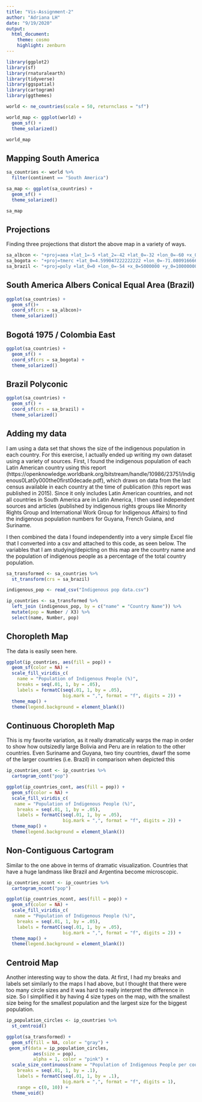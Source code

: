 ```yaml
---
title: "Vis-Assignment-2"
author: "Adriana LH"
date: "9/19/2020"
output:
  html_document:
    theme: cosmo
    highlight: zenburn
---
```

```r
library(ggplot2)
library(sf)
library(rnaturalearth)
library(tidyverse)
library(ggspatial)
library(cartogram)
library(ggthemes)
```

```r
world <- ne_countries(scale = 50, returnclass = "sf") 

world_map <- ggplot(world) +
  geom_sf() +
  theme_solarized()

world_map
```
## Mapping South America

```r
sa_countries <- world %>%
  filter(continent == "South America")

sa_map <- ggplot(sa_countries) +
  geom_sf() + 
  theme_solarized()

sa_map
```

## Projections
Finding three projections that distort the above map in a variety of ways.

```r
sa_albcon <- "+proj=aea +lat_1=-5 +lat_2=-42 +lat_0=-32 +lon_0=-60 +x_0=0 +y_0=0 +ellps=aust_SA +units=m no_defs"
sa_bogota <- "+proj=tmerc +lat_0=4.599047222222222 +lon_0=-71.08091666666667 +k=1 +x_0=1000000 +y_0=1000000 +ellps=intl +towgs84=307,304,-318,0,0,0,0 +units=m +no_defs"
sa_brazil <- "+proj=poly +lat_0=0 +lon_0=-54 +x_0=5000000 +y_0=10000000 +ellps=aust_SA +towgs84=-57,1,-41,0,0,0,0 +units=m +no_defs"
```

## South America Albers Conical Equal Area (Brazil)

```r
ggplot(sa_countries) +
  geom_sf()+
  coord_sf(crs = sa_albcon)+
  theme_solarized()
```

## Bogotá 1975 / Colombia East

```r
ggplot(sa_countries) +
  geom_sf() +
  coord_sf(crs = sa_bogota) +
  theme_solarized()
```

## Brazil Polyconic

```r
ggplot(sa_countries) +
  geom_sf() +
  coord_sf(crs = sa_brazil) +
  theme_solarized()
```

## Adding my data

I am using a data set that shows the size of the indigenous population in each country. For this exercise, I actually ended up writing my own dataset using a variety of sources. First, I found the indigenous population of each Latin American country using this report (https://openknowledge.worldbank.org/bitstream/handle/10986/23751/Indigenous0Lat0y000the0first0decade.pdf), which draws on data from the last census available in each country at the time of publication (this report was published in 2015). Since it only includes Latin American countries, and not all countries in South America are in Latin America, I then used independent sources and articles (published by indigenous rights groups like Minority Rights Group and International Work Group for Indigenous Affairs) to find the indigenous population numbers for Guyana, French Guiana, and Suriname. 

I then combined the data I found independently into a very simple Excel file that I converted into a csv and attached to this code, as seen below. The variables that I am studying/depicting on this map are the country name and the population of indigenous people as a percentage of the total country population.

```r
sa_transformed <- sa_countries %>%
  st_transform(crs = sa_brazil)

indigenous_pop <- read_csv("Indigenous pop data.csv")
```
```r
ip_countries <- sa_transformed %>%
  left_join (indigenous_pop, by = c("name" = "Country Name")) %>%
  mutate(pop = Number / X3) %>%
  select(name, Number, pop)
```


## Choropleth Map
The data is easily seen here.

```r
ggplot(ip_countries, aes(fill = pop)) +
  geom_sf(color = NA) +
  scale_fill_viridis_c(
    name = "Population of Indigenous People (%)",
    breaks = seq(.01, 1, by = .05),
    labels = formatC(seq(.01, 1, by = .05), 
                     big.mark = ",", format = "f", digits = 2)) +
  theme_map() +
  theme(legend.background = element_blank())
```

## Continuous Choropleth Map
This is my favorite variation, as it really dramatically warps the map in order to show how outsizedly large Bolivia and Peru are in relation to the other countries. Even Suriname and Guyana, two tiny countries, dwarf the some of the larger countries (i.e. Brazil) in comparison when depicted this

```r
ip_countries_cont <- ip_countries %>%
  cartogram_cont("pop")

ggplot(ip_countries_cont, aes(fill = pop)) +
  geom_sf(color = NA) +
  scale_fill_viridis_c(
   name = "Population of Indigenous People (%)",
    breaks = seq(.01, 1, by = .05),
    labels = formatC(seq(.01, 1, by = .05), 
                     big.mark = ",", format = "f", digits = 2)) +
  theme_map() +
  theme(legend.background = element_blank())
```

## Non-Contiguous Cartogram

Similar to the one above in terms of dramatic visualization. Countries that have a huge landmass like Brazil and Argentina become microscopic.

```r
ip_countries_ncont <- ip_countries %>%
  cartogram_ncont("pop")

ggplot(ip_countries_ncont, aes(fill = pop)) +
  geom_sf(color = NA) +
  scale_fill_viridis_c(
   name = "Population of Indigenous People (%)",
    breaks = seq(.01, 1, by = .05),
    labels = formatC(seq(.01, 1, by = .05), 
                     big.mark = ",", format = "f", digits = 2)) +
  theme_map() +
  theme(legend.background = element_blank())
```

## Centroid Map

Another interesting way to show the data. At first, I had my breaks and labels set similarly to the maps I had above, but I thought that there were too many circle sizes and it was hard to really interpret the difference in size. So I simplified it by having 4 size types on the map, with the smallest size being for the smallest population and the largest size for the biggest population. 

```r
ip_population_circles <- ip_countries %>%
  st_centroid()

ggplot(sa_transformed) +
  geom_sf(fill = NA, color = "gray") +
 geom_sf(data = ip_population_circles, 
          aes(size = pop),
          alpha = 1, color = "pink") +
  scale_size_continuous(name = "Population of Indigenous People per country(%)",
    breaks = seq(.01, 1, by = .1),
    labels = formatC(seq(.01, 1, by = .1),  
                     big.mark = ",", format = "f", digits = 1), 
    range = c(0, 10)) +
  theme_void() 

```

